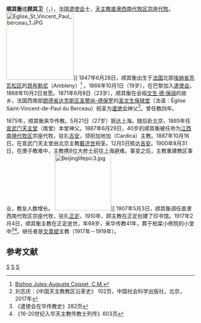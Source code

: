 {{Infobox Christian leader
|type=bishop
| name   = 顺其衡<br />{{lang|fr|Jules-Auguste Coqset}}
| image     = 
| caption  = 
| birth_date  = 1847年6月28日
| birth_place = {{FRA}}[[埃纳省|埃纳省]][[昂布勒尼|昂布勒尼]]
| death_date  = {{death date and age|1917|2|4|1847|6|28}}
| death_place = [[File:Flag_of_the_Republic_of_China_1912-1928.svg|25px]]中国河北省[[正定|正定]]
| occupation  = [[吉安教区|天主教江西南境宗座代牧区宗座代牧]]<br />[[天主教正定教区|天主教直隶西南代牧区宗座代牧]]
}}

'''顺其衡'''或'''顾其卫'''（{{lang-fr|Jules-Auguste Coqset, C.M.}}，{{bd|1847年|6月28日|1917年|2月4日|}}），法国[[遣使会|遣使会]]士，[[天主教正定教区|天主教直隶西南代牧区宗座代牧]]。
[[File:Eglise_St_Vincent_Paul_berceau_1.JPG|180px]]]]
1847年6月28日，顺其衡出生于[[法国|法国]]北部[[埃纳省|埃纳省]][[苏瓦松区|苏瓦松区]]的[[昂布勒尼|昂布勒尼]]（Ambleny）<ref>[http://www.catholic-hierarchy.org/bishop/bcoqset.html Bishop Jules-Auguste Coqset, C.M.]</ref> 。1866年10月1日（19岁），在巴黎加入[[遣使会|遣使会]]。1868年10月2日发愿。1871年6月8日（23岁），顺其衡在会祖[[文生·德·保祿|文生·德·保祿]]的故乡，法国西南部[[朗德省|朗德省]][[达克斯区|达克斯区]][[圣樊尚-德保罗_(朗德省)|圣樊尚-德保罗]]的[[圣文生保禄堂_(圣樊尚-德保罗)|圣文生保禄堂]]（法语：Église Saint-Vincent-de-Paul du Berceau）祝圣为[[遣使会|遣使会]]神父<ref>刘志庆：《中国天主教教区沿革史》 102页，中国社会科学出版社，北京，2017年</ref>。曾任教四年。

1875年，顺其衡来华传教。5月21日（27岁）抵达上海。随后赴北京，1885年任[[宣武门天主堂|宣武门天主堂]]（南堂）本堂神父。1887年6月29日，40岁的顺其衡被任命为[[吉安教区|江西南境代牧区]]宗座代牧，驻扎[[吉安市|吉安]]，领衔加地加（Cardica）主教。1887年10月16日，在宣武门天主堂由北京主教[[戴济世|戴济世]]祝圣。12月5日抵达[[吉安市|吉安]]。1900年8月31日，在庚子教难中，主教携8位大修士前往上海避难。事变之后，主教重建教区事业，教友人数增长。
[[File:Beijinglifepic3.jpg|150px]]]]
1907年5月3日，顺其衡调任直隶西南代牧区宗座代牧，驻扎[[正定|正定]]。1910年，顾主教在正定创建了印书馆。1917年2月4日，顺其衡主教在正定逝世，年69岁，来华传教41年，葬于柏棠小修院的小堂中<ref>《遣使会在华传教史》282页</ref><ref>《16-20世纪入华天主教传教士列传》603页</ref>。继任者是[[文貴斌|文貴斌]]主教（1917年－1919年）。

==参考文献==
{{reflist}}

[[Category:法国天主教传教士|S]]
[[Category:在华天主教传教士|S]]
[[Category:死在中国的法国人|S]]